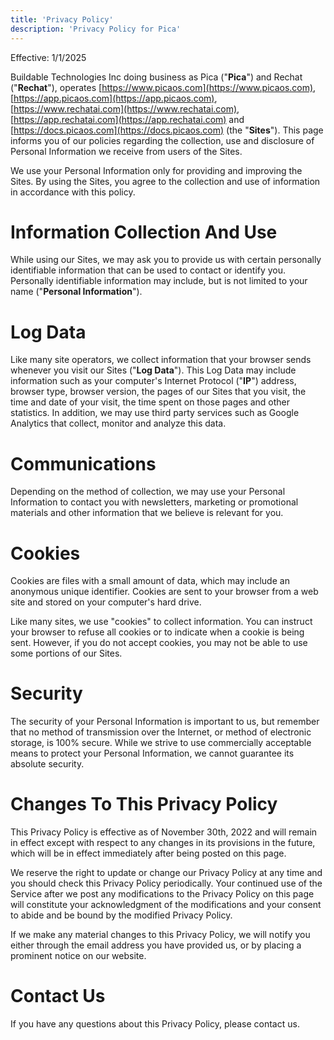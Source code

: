 ```yaml
---
title: 'Privacy Policy'
description: 'Privacy Policy for Pica'
---
```


Effective: 1/1/2025

Buildable Technologies Inc doing business as Pica ("**Pica**") and Rechat ("**Rechat**"), operates [https://www.picaos.com](https://www.picaos.com), [https://app.picaos.com](https://app.picaos.com), [https://www.rechatai.com](https://www.rechatai.com), [https://app.rechatai.com](https://app.rechatai.com) and [https://docs.picaos.com](https://docs.picaos.com) (the "**Sites**"). This page informs you of our policies regarding the collection, use and disclosure of Personal Information we receive from users of the Sites.

We use your Personal Information only for providing and improving the Sites. By using the Sites, you agree to the collection and use of information in accordance with this policy.

# Information Collection And Use

While using our Sites, we may ask you to provide us with certain personally identifiable information that can be used to contact or identify you. Personally identifiable information may include, but is not limited to your name ("**Personal Information**").

# Log Data

Like many site operators, we collect information that your browser sends whenever you visit our Sites ("**Log Data**"). This Log Data may include information such as your computer's Internet Protocol ("**IP**") address, browser type, browser version, the pages of our Sites that you visit, the time and date of your visit, the time spent on those pages and other statistics. In addition, we may use third party services such as Google Analytics that collect, monitor and analyze this data.

# Communications

Depending on the method of collection, we may use your Personal Information to contact you with newsletters, marketing or promotional materials and other information that we believe is relevant for you.

# Cookies

Cookies are files with a small amount of data, which may include an anonymous unique identifier. Cookies are sent to your browser from a web site and stored on your computer's hard drive.

Like many sites, we use "cookies" to collect information. You can instruct your browser to refuse all cookies or to indicate when a cookie is being sent. However, if you do not accept cookies, you may not be able to use some portions of our Sites.

# Security

The security of your Personal Information is important to us, but remember that no method of transmission over the Internet, or method of electronic storage, is 100% secure. While we strive to use commercially acceptable means to protect your Personal Information, we cannot guarantee its absolute security.

# Changes To This Privacy Policy

This Privacy Policy is effective as of November 30th, 2022 and will remain in effect except with respect to any changes in its provisions in the future, which will be in effect immediately after being posted on this page.

We reserve the right to update or change our Privacy Policy at any time and you should check this Privacy Policy periodically. Your continued use of the Service after we post any modifications to the Privacy Policy on this page will constitute your acknowledgment of the modifications and your consent to abide and be bound by the modified Privacy Policy.

If we make any material changes to this Privacy Policy, we will notify you either through the email address you have provided us, or by placing a prominent notice on our website.

# Contact Us

If you have any questions about this Privacy Policy, please contact us.